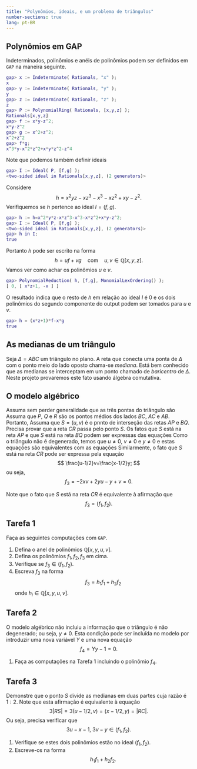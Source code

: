 ```yaml
---
title: "Polynômios, ideais, e um problema de triângulos"
number-sections: true
lang: pt-BR
---
```



## Polynômios em GAP

Indeterminados, polinômios e anéis de polinômios podem ser definidos em `GAP` na maneira seguinte.

```matlab
gap> x := Indeterminate( Rationals, "x" );
x
gap> y := Indeterminate( Rationals, "y" );
y
gap> z := Indeterminate( Rationals, "z" );
z
gap> P := PolynomialRing( Rationals, [x,y,z] );
Rationals[x,y,z]
gap> f := x*y-z^2;
x*y-z^2
gap> g := x^2+z^2;
x^2+z^2
gap> f*g;
x^3*y-x^2*z^2+x*y*z^2-z^4
```

Note que podemos também definir ideais

```matlab 
gap> I := Ideal( P, [f,g] );
<two-sided ideal in Rationals[x,y,z], (2 generators)>
```

Considere 
$$
h=x^2yz-xz^3-x^3-xz^2+xy-z^2.
$$
Verifiquemos se $h$ pertence ao ideal $I=(f,g)$.

```matlab
gap> h := h=x^2*y*z-x*z^3-x^3-x*z^2+x*y-z^2;
gap> I := Ideal( P, [f,g] );
<two-sided ideal in Rationals[x,y,z], (2 generators)>
gap> h in I;
true
```

Portanto $h$ pode ser escrito na forma 
$$
h=uf+vg\quad\mbox{com}\quad u,v\in\mathbb Q[x,y,z].
$$
Vamos ver como achar os polinômios $u$ e $v$. 
```matlab
gap> PolynomialReduction( h, [f,g], MonomialLexOrdering() );
[ 0, [ x*z+1, -x ] ]
```

O resultado indica que o resto de $h$ em relação ao ideal $I$ é $0$ e os dois polinômios do segundo componente do output podem ser tomados para $u$ e $v$. 

```matlab
gap> h = (x*z+1)*f-x*g
true
```


## As medianas de um triângulo

Seja $\Delta=ABC$ um triângulo no plano. A reta que conecta uma ponta de $\Delta$ com o ponto meio do lado oposto chama-se *mediana*. Está bem conhecido que as medianas se interceptam em um ponto chamado de *baricentro* de $\Delta$. Neste projeto provaremos este fato usando álgebra comutativa.

## O modelo algébrico 

Assuma sem perder generalidade que as três pontas do triângulo são 
\begin{align*}
A & = (0,0);\\
B & = (1,0);\\
C & = (x,y).
\end{align*}
Assuma que $P$, $Q$ e $R$ são os pontos médios dos lados $BC$, $AC$ e $AB$. Portanto, 
\begin{align*}
P & = ((x+1)/2,y/2);\\
Q & = (x/2,y/2);\\
R & = (1/2,0).
\end{align*}
Assuma que $S=(u,v)$ é o pnnto de interseção das retas $AP$ e $BQ$.  Precisa provar que a reta $CR$ passa pelo ponto $S$. 
Os fatos que $S$ está na reta $AP$ e que $S$ está na reta $BQ$ podem ser expressas das equações
\begin{align*}
\frac uv=\frac{x+1}y;\\
\frac{x-2}y=\frac{u-1}v.
\end{align*}
Como o triângulo não é degenerado, temos que $u\neq 0$, $v\neq 0$ e $y\neq 0$ e estas equações são equivalentes com as equações 
\begin{align*}
f_1&=uy-v(x+1)=0;\\
f_2&=(x-2)u-(u-1)y=0.
\end{align*}
Similarmente, o fato que $S$ está na reta $CR$ pode ser expressa pela equação 
$$
\frac{u-1/2}v=\frac{x-1/2}y;
$$
ou seja, 
$$
f_3=-2xv+2yu-y+v=0.
$$

Note que o fato que $S$ está na reta $CR$ é equivalente à afirmação que 
$$
f_3=(f_1,f_2).
$$


## Tarefa 1

Faça as seguintes computações com `GAP`.

1. Defina o anel de polinômios $\mathbb Q[x,y,u,v]$. 
2. Defina os polinômios  $f_1,f_2,f_3$ em cima. 
3. Verifique se $f_3\in(f_1,f_2)$. 
2. Escreva $f_3$ na forma 
$$
f_3=h_1f_1+h_2f_2
$$ 
onde $h_i\in\mathbb Q[x,y,u,v]$. 


## Tarefa 2

O modelo algébrico não incluiu a informação que o triângulo é não degenerado; ou seja, $y\neq 0$. Esta condição pode ser incluída no modelo por introduzir uma nova variável $Y$ e uma nova equação 
$$
f_4=Yy-1=0.
$$

1. Faça as computações na Tarefa 1 incluindo o polinômio $f_4$.


## Tarefa 3

Demonstre que o ponto $S$ divide as medianas em duas partes cuja razão é $1:2$. Note que esta afirmação é equivalente à equação 
$$
3|RS|=3(u-1/2,v)=(x-1/2,y)=|RC|.
$$
Ou seja, precisa verificar que 
$$
3u-x-1,\ 3v-y\in (f_1,f_2). 
$$

1. Verifique se  estes dois polinômios estão no ideal $(f_1,f_2)$. 
2. Escreve-os na forma 
$$
h_1f_1+h_2f_2.
$$